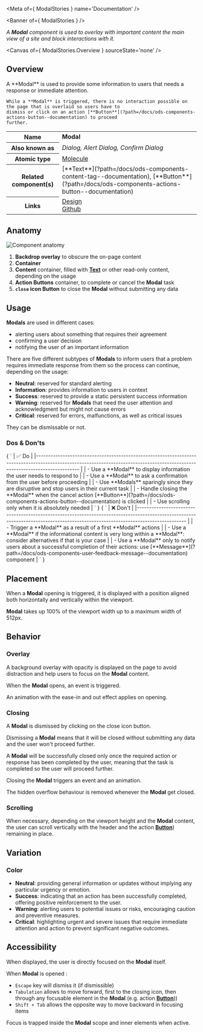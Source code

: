 
<Meta of={ ModalStories } name='Documentation' />

<Banner of={ ModalStories } />

_A **Modal** component is used to overlay with important content the main view of a site and block interactions with it._

<Canvas of={ ModalStories.Overview } sourceState='none' />

## Overview
<div>
  <div id='description'>
    A **Modal** is used to provide some information to users that needs a response or immediate attention.

    While a **Modal** is triggered, there is no interaction possible on the page that is overlaid so users have to
    dismiss or click on an action [**Button**](?path=/docs/ods-components-actions-button--documentation) to proceed
    further.
  </div>
  <table>
    <tbody>
    <tr>
      <th scope="row">Name</th>
      <td><strong>Modal</strong></td>
    </tr>
    <tr>
      <th scope="row">Also known as</th>
      <td><em>Dialog, Alert Dialog, Confirm Dialog</em></td>
    </tr>
    <tr>
      <th scope="row">Atomic type</th>
      <td>
        <a href='https://atomicdesign.bradfrost.com/chapter-2/#molecules'>Molecule<OdsIcon
          name={ ODS_ICON_NAME.externalLink }
          style={ { fontSize: '.7rem', paddingLeft: '.3rem', paddingRight: '.2rem' } }></OdsIcon></a>
      </td>
    </tr>
    <tr>
      <th scope="row">Related component(s)</th>
      <td>
        [**Text**](?path=/docs/ods-components-content-tag--documentation),
        [**Button**](?path=/docs/ods-components-actions-button--documentation)
      </td>
    </tr>
    <tr>
      <th scope="row">Links</th>
      <td>
        <a href='https://www.figma.com/proto/tIKzHa5KvHHyosgIgyBswB/Design-Tokens'>Design<OdsIcon
          name={ ODS_ICON_NAME.externalLink }
          style={ { fontSize: '.7rem', paddingLeft: '.3rem', paddingRight: '.2rem' } }></OdsIcon></a><br />
        <a href='https://github.com/ovh/design-system/tree/master/packages/components/src/modal'>Github<OdsIcon
          name={ ODS_ICON_NAME.externalLink }
          style={ { fontSize: '.7rem', paddingLeft: '.3rem', paddingRight: '.2rem' } }></OdsIcon></a>
      </td>
    </tr>
    </tbody>
  </table>
</div>

## Anatomy

![Component anatomy](components/modal/anatomy.png "Component anatomy")

1. **Backdrop overlay** to obscure the on-page content
2. **Container**
3. **Content** container, filled with [**Text**](?path=/docs/ods-components-content-tag--documentation) or other read-only content, depending on the usage
4. **Action Buttons** container, to complete or cancel the **Modal** task
5. **`close` icon Button** to close the **Modal** without submitting any data

## Usage

**Modals** are used in different cases:
- alerting users about something that requires their agreement
- confirming a user decision
- notifying the user of an important information

There are five different subtypes of **Modals** to inform users that a problem requires immediate response from them so the process can continue, depending on the usage:
- **Neutral**: reserved for standard alerting
- **Information**: provides information to users in context
- **Success**: reserved to provide a static persistent success information
- **Warning**: reserved for **Modals** that need the user attention and acknowledgment but might not cause errors
- **Critical**: reserved for errors, malfunctions, as well as critical issues

They can be dismissable or not.

### Dos & Don'ts
<Markdown>
  { `
| ✅ Do                                                                                                                                                                           |
|------------------------------------------------------------------------------------------------------------------------------------------------------------------------------ |
| - Use a **Modal** to display information the user needs to respond to                                                                                                          |
| - Use a **Modal** to ask a confirmation from the user before proceeding                                                                                                        |
| - Use **Modals** sparingly since they are disruptive and stop users in their current task                                                                                      |
| - Handle closing the **Modal** when the cancel action [**Button**](?path=/docs/ods-components-actions-button--documentation) is clicked                                        |
| - Use scrolling only when it is absolutely needed                                                                                                                              |
` }
</Markdown>
<Markdown>
  { `
| ❌ Don't                                                                                                                                                                             |
|--------------------------------------------------------------------------------------------------------------------------------------------------------------------------------    |
| - Trigger a **Modal** as a result of a first **Modal** actions                                                                                                                      |
| - Use a **Modal** if the informational content is very long within a **Modal**: consider alternatives if that is your case                                                          |
| - Use a **Modal** only to notify users about a successful completion of their actions: use [**Message**](?path=/docs/ods-components-user-feedback-message--documentation) component |
` }
</Markdown>

## Placement

When a **Modal** opening is triggered, it is displayed with a position aligned both horizontally and vertically within the viewport.

**Modal** takes up 100% of the viewport width up to a maximum width of 512px.

## Behavior

### Overlay

A background overlay with opacity is displayed on the page to avoid distraction and help users to focus on the **Modal** content.

When the **Modal** opens, an event is triggered.

An animation with the ease-in and out effect applies on opening.

### Closing

A **Modal** is dismissed by clicking on the close icon button.

Dismissing a **Modal** means that it will be closed without submitting any data and the user won't proceed further.

A **Modal** will be successfully closed only once the required action or response has been completed by the user, meaning that the task is completed so the user will proceed further.

Closing the **Modal** triggers an event and an animation.

The hidden overflow behaviour is removed whenever the **Modal** get closed.

### Scrolling

When necessary, depending on the viewport height and the **Modal** content, the user can scroll vertically with the header and the action [**Button**](?path=/docs/ods-components-actions-button--documentation)) remaining in place.

## Variation

### Color

- **Neutral**: providing general information or updates without implying any particular urgency or emotion.
- **Success**: indicating that an action has been successfully completed, offering positive reinforcement to the user.
- **Warning**: alerting users to potential issues or risks, encouraging caution and preventive measures.
- **Critical**: highlighting urgent and severe issues that require immediate attention and action to prevent significant negative outcomes.

## Accessibility

When displayed, the user is directly focused on the **Modal** itself.

When **Modal** is opened :
- `Escape` key will dismiss it (if dismissible)
- `Tabulation` allows to move forward, first to the closing icon, then through any focusable element in the **Modal** (e.g. action [**Button**](?path=/docs/ods-components-actions-button--documentation)))
- `Shift + Tab` allows the opposite way to move backward in focusing items

Focus is trapped inside the **Modal** scope and inner elements when active.
